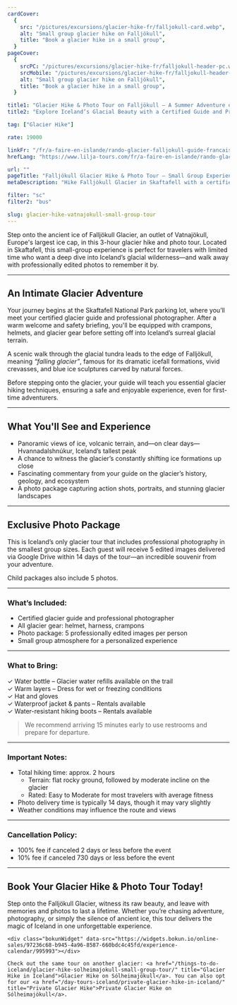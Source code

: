 ```yaml
---
cardCover:
  {
    src: "/pictures/excursions/glacier-hike-fr/falljokull-card.webp",
    alt: "Small group glacier hike on Falljökull",
    title: "Book a glacier hike in a small group",
  }
pageCover:
  {
    srcPC: "/pictures/excursions/glacier-hike-fr/falljokull-header-pc.webp",
    srcMobile: "/pictures/excursions/glacier-hike-fr/falljokull-header-mobile.webp",
    alt: "Small group glacier hike on Falljökull",
    title: "Book a glacier hike in a small group",
  }

title1: "Glacier Hike & Photo Tour on Falljökull – A Summer Adventure on Ice"
title2: "Explore Iceland’s Glacial Beauty with a Certified Guide and Professional Photographer"

tag: ["Glacier Hike"]

rate: 19000

linkFr: "/fr/a-faire-en-islande/rando-glacier-falljokull-guide-francais"
hrefLang: "https://www.lilja-tours.com/fr/a-faire-en-islande/rando-glacier-falljokull-guide-francais"

url: ""
pageTitle: "Falljökull Glacier Hike & Photo Tour – Small Group Experience"
metaDescription: "Hike Falljökull Glacier in Skaftafell with a certified guide and receive professional photos. Explore blue ice, crevasses, and panoramic views. Book now."

filter: "sc"
filter2: "bus"

slug: glacier-hike-vatnajokull-small-group-tour
---
```


Step onto the ancient ice of Falljökull Glacier, an outlet of Vatnajökull, Europe's largest ice cap, in this 3-hour glacier hike and photo tour. Located in Skaftafell, this small-group experience is perfect for travelers with limited time who want a deep dive into Iceland’s glacial wilderness—and walk away with professionally edited photos to remember it by.

---

## An Intimate Glacier Adventure

Your journey begins at the Skaftafell National Park parking lot, where you’ll meet your certified glacier guide and professional photographer. After a warm welcome and safety briefing, you'll be equipped with crampons, helmets, and glacier gear before setting off into Iceland’s surreal glacial terrain.

A scenic walk through the glacial tundra leads to the edge of Falljökull, meaning _“falling glacier”_, famous for its dramatic icefall formations, vivid crevasses, and blue ice sculptures carved by natural forces.

Before stepping onto the glacier, your guide will teach you essential glacier hiking techniques, ensuring a safe and enjoyable experience, even for first-time adventurers.

---

## What You'll See and Experience

- Panoramic views of ice, volcanic terrain, and—on clear days—Hvannadalshnúkur, Iceland’s tallest peak
- A chance to witness the glacier’s constantly shifting ice formations up close
- Fascinating commentary from your guide on the glacier’s history, geology, and ecosystem
- A photo package capturing action shots, portraits, and stunning glacier landscapes

---

## Exclusive Photo Package

This is Iceland’s only glacier tour that includes professional photography in the smallest group sizes. Each guest will receive 5 edited images delivered via Google Drive within 14 days of the tour—an incredible souvenir from your adventure.

Child packages also include 5 photos.

---

### What’s Included:

- Certified glacier guide and professional photographer
- All glacier gear: helmet, harness, crampons
- Photo package: 5 professionally edited images per person
- Small group atmosphere for a personalized experience

---

### What to Bring:

✓ Water bottle – Glacier water refills available on the trail  
✓ Warm layers – Dress for wet or freezing conditions  
✓ Hat and gloves  
✓ Waterproof jacket & pants – Rentals available  
✓ Water-resistant hiking boots – Rentals available

> We recommend arriving 15 minutes early to use restrooms and prepare for departure.

---

### Important Notes:

- Total hiking time: approx. 2 hours
  - Terrain: flat rocky ground, followed by moderate incline on the glacier
  - Rated: Easy to Moderate for most travelers with average fitness
- Photo delivery time is typically 14 days, though it may vary slightly
- Weather conditions may influence the route and views

---

### Cancellation Policy:

- 100% fee if canceled 2 days or less before the event
- 10% fee if canceled 730 days or less before the event

---

## Book Your Glacier Hike & Photo Tour Today!

Step onto the Falljökull Glacier, witness its raw beauty, and leave with memories and photos to last a lifetime. Whether you’re chasing adventure, photography, or simply the silence of ancient ice, this tour delivers the magic of Iceland in one unforgettable experience.

<script
  type="text/javascript"
  src="https://widgets.bokun.io/assets/javascripts/apps/build/BokunWidgetsLoader.js?bookingChannelUUID=97236c68-b945-4a96-8587-660bdc4c45fd"
  async
></script>

    <div class="bokunWidget" data-src="https://widgets.bokun.io/online-sales/97236c68-b945-4a96-8587-660bdc4c45fd/experience-calendar/995993"></div>

    Check out the same tour on another glacier: <a href="/things-to-do-iceland/glacier-hike-solheimajokull-small-group-tour/" title="Glacier Hike in Iceland">Glacier Hike on Sólheimajökull</a>. You can also opt for our <a href="/day-tours-iceland/private-glacier-hike-in-iceland/" title="Private Glacier Hike">Private Glacier Hike on Sólheimajökull</a>.